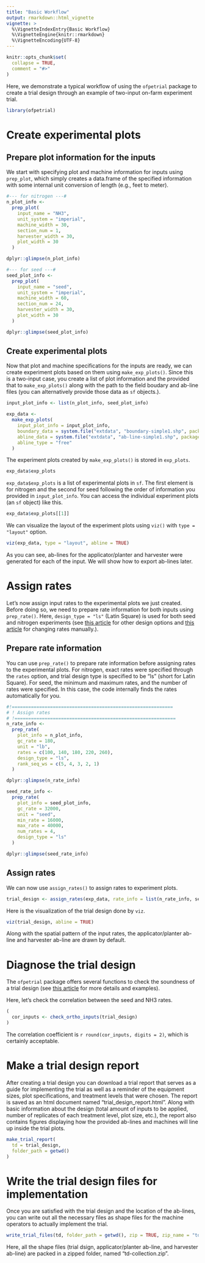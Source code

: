 ```yaml
---
title: "Basic Workflow"
output: rmarkdown::html_vignette
vignette: >
  %\VignetteIndexEntry{Basic Workflow}
  %\VignetteEngine{knitr::rmarkdown}
  %\VignetteEncoding{UTF-8}
---
```


```r
knitr::opts_chunk$set(
  collapse = TRUE,
  comment = "#>"
)
```

Here, we demonstrate a typical workflow of using the `ofpetrial` package to create a trial design through an example of two-input on-farm experiment trial.

```r
library(ofpetrial)
```

# Create experimental plots

## Prepare plot information for the inputs

We start with specifying plot and machine information for inputs using `prep_plot`, which simply creates a data.frame of the specified information with some internal unit conversion of length (e.g., feet to meter).

```r
#--- for nitrogen ---#
n_plot_info <-
  prep_plot(
    input_name = "NH3",
    unit_system = "imperial",
    machine_width = 30,
    section_num = 1,
    harvester_width = 30,
    plot_width = 30
  )

dplyr::glimpse(n_plot_info)

#--- for seed ---#
seed_plot_info <-
  prep_plot(
    input_name = "seed",
    unit_system = "imperial",
    machine_width = 60,
    section_num = 24,
    harvester_width = 30,
    plot_width = 30
  )

dplyr::glimpse(seed_plot_info)
```

## Create experimental plots

Now that plot and machine specifications for the inputs are ready, we can create experiment plots based on them using `make_exp_plots()`. Since this is a two-input case, you create a list of plot information and the provided that to `make_exp_plots()` along with the path to the field boudary and ab-line files (you can alternatively provide those data as `sf` objects.).

```r
input_plot_info <- list(n_plot_info, seed_plot_info)

exp_data <-
  make_exp_plots(
    input_plot_info = input_plot_info,
    boundary_data = system.file("extdata", "boundary-simple1.shp", package = "ofpetrial"),
    abline_data = system.file("extdata", "ab-line-simple1.shp", package = "ofpetrial"),
    abline_type = "free"
  )
```

The experiment plots created by `make_exp_plots()` is stored in `exp_plots`.

```r
exp_data$exp_plots
```

`exp_data$exp_plots` is a list of experimental plots in `sf`. The first element is for nitrogen and the second for seed following the order of information you provided in `input_plot_info`. You can access the individual experiment plots (an `sf` object) like this.

```r
exp_data$exp_plots[[1]]
```

We can visualize the layout of the experiment plots using `viz()` with `type = "layout"` option.

```r
viz(exp_data, type = "layout", abline = TRUE)
```

As you can see, ab-lines for the applicator/planter and harvester were generated for each of the input. We will show how to export ab-lines later.

# Assign rates

Let's now assign input rates to the experimental plots we just created. Before doing so, we need to prepare rate information for both inputs using `prep_rate()`. Here, `design_type = "ls"` (Latin Square) is used for both seed and nitrogen experiments (see [this article](https://difm-brain.github.io/ofpetrial/articles/V1-trial-design-options.html) for other design options and [this article](https://difm-brain.github.io/ofpetrial/articles/V3-change-rates-manually.html) for changing rates manually.).

## Prepare rate information

You can use `prep_rate()` to prepare rate information before assigning rates to the experimental plots. For nitrogen, exact rates were specified through the `rates` option, and trial design type is specified to be "ls" (short for Latin Square). For seed, the minimum and maximum rates, and the number of rates were specified. In this case, the code internally finds the rates automatically for you.  

```r
#!===========================================================
# ! Assign rates
# !===========================================================
n_rate_info <-
  prep_rate(
    plot_info = n_plot_info,
    gc_rate = 180,
    unit = "lb",
    rates = c(100, 140, 180, 220, 260),
    design_type = "ls",
    rank_seq_ws = c(5, 4, 3, 2, 1)
  )

dplyr::glimpse(n_rate_info)

seed_rate_info <-
  prep_rate(
    plot_info = seed_plot_info,
    gc_rate = 32000,
    unit = "seed",
    min_rate = 16000,
    max_rate = 40000,
    num_rates = 4,
    design_type = "ls"
  )

dplyr::glimpse(seed_rate_info)
```

## Assign rates

We can now use `assign_rates()` to assign rates to experiment plots.

```r
trial_design <- assign_rates(exp_data, rate_info = list(n_rate_info, seed_rate_info))
```

Here is the visualization of the trial design done by `viz`.

```r
viz(trial_design, abline = TRUE)
```

Along with the spatial pattern of the input rates, the applicator/planter ab-line and harvester ab-line are drawn by default.

# Diagnose the trial design

The `ofpetrial` package offers several functions to check the soundness of a trial design (see [this article](https://difm-brain.github.io/ofpetrial/articles/V4-diagnose-td.html) for more details and examples). 

Here, let's check the correlation between the seed and NH3 rates. 

```r
(
  cor_inputs <- check_ortho_inputs(trial_design)
)
```

The correlation coefficient is `r round(cor_inputs, digits = 2)`, which is certainly acceptable.

# Make a trial design report

After creating a trial design you can download a trial report that serves as a guide for implementing the trial as well as a reminder of the equipment sizes, plot specifications, and treatment levels that were chosen. The report is saved as an html document named "trial_design_report.html". Along with basic information about the design (total amount of inputs to be applied, number of replicates of each treatment level, plot size, etc.), the report also contains figures displaying how the provided ab-lines and machines will line up inside the trial plots. 

```r
make_trial_report(
  td = trial_design,
  folder_path = getwd()
)
```

# Write the trial design files for implementation

Once you are satisfied with the trial design and the location of the ab-lines, you can write out all the necessary files as shape files for the machine operators to actually implement the trial.

```r
write_trial_files(td, folder_path = getwd(), zip = TRUE, zip_name = "td-collection")
```

Here, all the shape files (trial dsign, applicator/planter ab-line, and harvester ab-line) are packed in a zipped folder, named "td-collection.zip".

